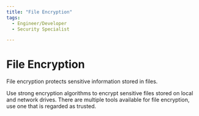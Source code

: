 ```yaml
---
title: "File Encryption"
tags:
  - Engineer/Developer
  - Security Specialist

---
```



<TagProvider>
<TagFilter />

# File Encryption

<TagList tags={frontmatter.tags} />
<AttributionList contributors={frontmatter.contributors} />

File encryption protects sensitive information stored in files.

Use strong encryption algorithms to encrypt sensitive files stored on local and network drives.
There are multiple tools available for file encryption, use one that is regarded as trusted.

</TagProvider>